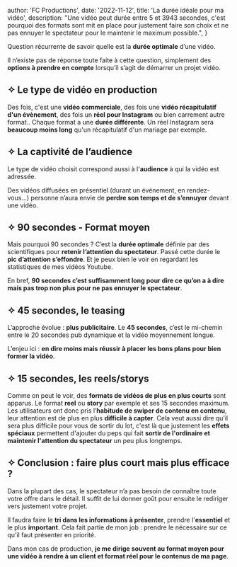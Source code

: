 
  author: 'FC Productions',
  date: '2022-11-12',
  title: 'La durée idéale pour ma vidéo',
  description:
    "Une vidéo peut durée entre 5 et 3943 secondes, c'est pourquoi des formats sont mit en place pour justement faire son choix et ne pas ennuyer le spectateur pour le maintenir le maximum possible.",
}


Question récurrente de savoir quelle est la <strong>durée optimale</strong> d’une vidéo.

Il n’existe pas de réponse toute faite à cette question, simplement des <strong>options à prendre en compte</strong> lorsqu’il s’agit de démarrer un projet vidéo.

## ✧ Le type de vidéo en production

Des fois, c'est une <strong>vidéo commerciale</strong>, des fois une <strong>vidéo récapitulatif d'un évènement</strong>, des fois un <strong>réel pour Instagram</strong> ou bien carrement autre format..
Chaque format a une <strong>durée différente</strong>. Un réel Instagram sera <strong>beaucoup moins long</strong> qu'un récapitulatif d'un mariage par exemple.

## ✧ La captivité de l’audience

Le type de vidéo choisit correspond aussi à l'<strong>audience</strong> à qui la vidéo est adressée.

Des vidéos diffusées en présentiel (durant un événement, en rendez-vous…) personne n’aura envie de <strong>perdre son temps et de s’ennuyer</strong> devant une vidéo.

## ✧ 90 secondes - Format moyen

Mais pourquoi 90 secondes ? C’est la <strong>durée optimale</strong> définie par des scientifiques pour <strong>retenir l’attention du spectateur</strong>. Passé cette durée le <strong>pic d’attention s’effondre</strong>.
Et je peux bien le voir en regardant les statistiques de mes vidéos Youtube.

En bref, <strong>90 secondes c’est suffisamment long pour dire ce qu’on a à dire mais pas trop non plus pour ne pas ennuyer le spectateur</strong>.

## ✧ 45 secondes, le teasing

L’approche évolue : <strong>plus publicitaire</strong>. Le <strong>45 secondes</strong>, c’est le mi-chemin entre le 20 secondes pub dynamique et la vidéo moyennement longue.

L’enjeu ici : <strong>en dire moins mais réussir à placer les bons plans pour bien former la vidéo</strong>.

## ✧ 15 secondes, les reels/storys

Comme on peut le voir, des <strong>formats de vidéos de plus en plus courts</strong> sont apparus.
Le format <strong>reel</strong> ou <strong>story</strong> par exemple et ses 15 secondes maximum. Les utilisateurs ont donc pris l’<strong>habitude de swiper de contenu en contenu</strong>, leur attention est de plus en plus <strong>difficile à capter</strong>.
Cela veut aussi dire qu’il sera plus difficile pour vous de sortir du lot, c'est là que justement les <strong>effets spéciaux</strong> permettent d'ajouter du peps qui fait <strong>sortir de l'ordinaire et maintenir l'attention du spectateur</strong> un peu plus longtemps.

## ✧ Conclusion : faire plus court mais plus efficace ?

Dans la plupart des cas, le spectateur n’a pas besoin de connaître toute votre offre dans le détail. Il suffit de lui donner goût pour ensuite le rediriger vers justement votre projet.

Il faudra faire le <strong>tri dans les informations à présenter</strong>, prendre l'<strong>essentiel</strong> et le plus <strong>important</strong>. Cela fait partie de mon job : prendre le nécessaire sur ce qu’il faut présenter en priorité.

Dans mon cas de production, <strong>je me dirige souvent au format moyen pour une vidéo à rendre à un client et format réel pour le contenus de ma page</strong>.
